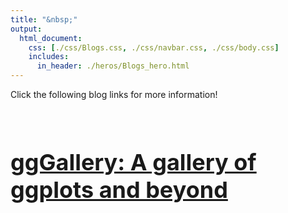 ```yaml
---
title: "&nbsp;"
output:
  html_document:
    css: [./css/Blogs.css, ./css/navbar.css, ./css/body.css]
    includes:
      in_header: ./heros/Blogs_hero.html
---
```

<style>
h1 {font-weight: bold !important; 
    font-size: 36px !important}
</style>

Click the following blog links for more information!

<div style="height: 1em;"></div>
<a href=https://genchanghsu.github.io/ggGallery/ target="_blank"><h1>ggGallery: A gallery of ggplots and beyond</h1></a>

<!-- <div style="height: 1em;"></div> -->
<!-- <a href=# target="_blank"><h1>Eco-logics: random thoughts in ecology</h1></a> -->


